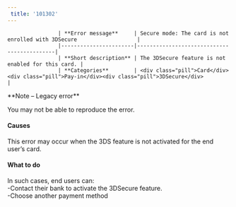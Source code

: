 ```yaml
---  
 title: '101302'  
---  
```



                    | **Error message**     | Secure mode: The card is not enrolled with 3DSecure                   |
                    |-----------------------|--------------------------------------------|
                    | **Short description** | The 3DSecure feature is not enabled for this card. |
                    | **Categories**        | <div class="pill">Card</div><div class="pill">Pay-in</div><div class="pill">3DSecure</div>                         |
                  

<Note>  
**Note – Legacy error** 
  
You may not be able to reproduce the error.  
</Note>  

#### Causes  

This error may occur when the 3DS feature is not activated for the end user’s card.  

#### What to do  

In such cases, end users can:  
-Contact their bank to activate the 3DSecure feature.  
-Choose another payment method